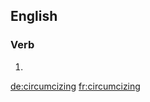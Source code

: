 
==English==

===Verb===
{{head|en}}

# {{present participle of|circumcize|lang=en}}

[[de:circumcizing]]
[[fr:circumcizing]]